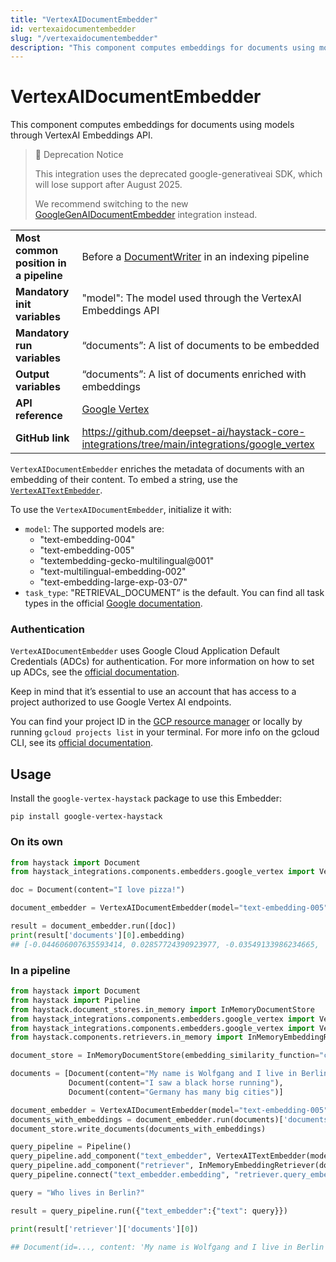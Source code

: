 ```yaml
---
title: "VertexAIDocumentEmbedder"
id: vertexaidocumentembedder
slug: "/vertexaidocumentembedder"
description: "This component computes embeddings for documents using models through VertexAI Embeddings API."
---
```


# VertexAIDocumentEmbedder

This component computes embeddings for documents using models through VertexAI Embeddings API.

> 🚧 Deprecation Notice
> 
> This integration uses the deprecated google-generativeai SDK, which will lose support after August 2025.
> 
> We recommend switching to the new [GoogleGenAIDocumentEmbedder](googlegenaidocumentembedder.mdx) integration instead.

|  |  |
| --- | --- |
| **Most common position in a pipeline** | Before a [DocumentWriter](../writers/documentwriter.mdx) in an indexing pipeline                           |
| **Mandatory init variables**           | "model": The model used through the VertexAI Embeddings API                                     |
| **Mandatory run variables**            | “documents”: A list of documents to be embedded                                                 |
| **Output variables**                   | “documents”: A list of documents enriched with embeddings                                       |
| **API reference**                      | [Google Vertex](/reference/integrations-google-vertex)                                                 |
| **GitHub link**                        | https://github.com/deepset-ai/haystack-core-integrations/tree/main/integrations/google_vertex |

`VertexAIDocumentEmbedder` enriches the metadata of documents with an embedding of their content. To embed a string, use the [`VertexAITextEmbedder`](vertexaitextembedder.mdx).

To use the `VertexAIDocumentEmbedder`, initialize it with:

- `model`: The supported models are:
  - "text-embedding-004"
  - "text-embedding-005"
  - "textembedding-gecko-multilingual@001"
  - "text-multilingual-embedding-002"
  - "text-embedding-large-exp-03-07"
- `task_type`: "RETRIEVAL_DOCUMENT” is the default. You can find all task types in the official [Google documentation](https://cloud.google.com/vertex-ai/generative-ai/docs/model-reference/text-embeddings-api#tasktype).

### Authentication

`VertexAIDocumentEmbedder` uses Google Cloud Application Default Credentials (ADCs) for authentication. For more information on how to set up ADCs, see the [official documentation](https://cloud.google.com/docs/authentication/provide-credentials-adc).

Keep in mind that it’s essential to use an account that has access to a project authorized to use Google Vertex AI endpoints.

You can find your project ID in the [GCP resource manager](https://console.cloud.google.com/cloud-resource-manager) or locally by running `gcloud projects list` in your terminal. For more info on the gcloud CLI, see its [official documentation](https://cloud.google.com/cli).

## Usage

Install the `google-vertex-haystack` package to use this Embedder:

```shell
pip install google-vertex-haystack
```

### On its own

```python
from haystack import Document
from haystack_integrations.components.embedders.google_vertex import VertexAIDocumentEmbedder

doc = Document(content="I love pizza!")

document_embedder = VertexAIDocumentEmbedder(model="text-embedding-005")

result = document_embedder.run([doc])
print(result['documents'][0].embedding)
## [-0.044606007635593414, 0.02857724390923977, -0.03549133986234665,
```

### In a pipeline

```python
from haystack import Document
from haystack import Pipeline
from haystack.document_stores.in_memory import InMemoryDocumentStore
from haystack_integrations.components.embedders.google_vertex import VertexAITextEmbedder
from haystack_integrations.components.embedders.google_vertex import VertexAIDocumentEmbedder
from haystack.components.retrievers.in_memory import InMemoryEmbeddingRetriever

document_store = InMemoryDocumentStore(embedding_similarity_function="cosine")

documents = [Document(content="My name is Wolfgang and I live in Berlin"),
             Document(content="I saw a black horse running"),
             Document(content="Germany has many big cities")]

document_embedder = VertexAIDocumentEmbedder(model="text-embedding-005")
documents_with_embeddings = document_embedder.run(documents)['documents']
document_store.write_documents(documents_with_embeddings)

query_pipeline = Pipeline()
query_pipeline.add_component("text_embedder", VertexAITextEmbedder(model="text-embedding-005"))
query_pipeline.add_component("retriever", InMemoryEmbeddingRetriever(document_store=document_store))
query_pipeline.connect("text_embedder.embedding", "retriever.query_embedding")

query = "Who lives in Berlin?"

result = query_pipeline.run({"text_embedder":{"text": query}})

print(result['retriever']['documents'][0])

## Document(id=..., content: 'My name is Wolfgang and I live in Berlin')
```